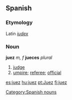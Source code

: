== Spanish ==
=== Etymology ===
Latin ''[[iudex]]''
=== Noun ===
'''juez''' ''m, f'' '''jueces''' ''plural''
# [[judge]]
# [[umpire]]; [[referee]]; [[official]]
[[Category:Spanish nouns]]

[[es:juez]]
[[hu:juez]]
[[pt:Juez]]
[[fi:juez]]